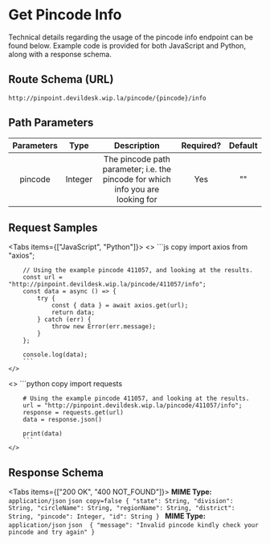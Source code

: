 


# Get Pincode Info

Technical details regarding the usage of the pincode info endpoint can be found below. Example code is provided for both JavaScript and Python, along with a response schema.

## Route Schema (URL)


```
http://pinpoint.devildesk.wip.la/pincode/{pincode}/info

```


## Path Parameters

| Parameters |   Type    |                                     Description                                          | Required? | Default |
|:----------:|:-------: |:----------------------------------------------------------------------------: |:--------: |:------:|
| pincode    |  Integer  | The pincode path parameter; i.e. the pincode for which info you are looking for |     Yes    |    ""   |


## Request Samples

<Tabs items={["JavaScript", "Python"]}>
  <Tab>
    <>
        ```js copy 
        import axios from "axios";

        // Using the example pincode 411057, and looking at the results.
        const url = "http://pinpoint.devildesk.wip.la/pincode/411057/info";
        const data = async () => {
            try {
                const { data } = await axios.get(url);
                return data;
            } catch (err) {
                throw new Error(err.message);
            }
        };

        console.log(data);
        ```
    </>

  </Tab>
  <Tab>
    <>
        ```python copy 
        import requests

        # Using the example pincode 411057, and looking at the results.
        url = "http://pinpoint.devildesk.wip.la/pincode/411057/info";
        response = requests.get(url)
        data = response.json()

        print(data)
        ```
    </>

  </Tab>
</Tabs>


## Response Schema


<Tabs items={["200 OK", "400 NOT_FOUND"]}>
  <Tab>
    **MIME Type:** `application/json`
    ```json copy=false
    {
        "state": String,
        "division": String,
        "circleName": String,
        "regionName": String,
        "district": String,
        "pincode": Integer,
        "id": String
    }
    ```
  </Tab>
  <Tab>
    **MIME Type:** `application/json`
    ```json 
    {
        "message": "Invalid pincode kindly check your pincode and try again"
    }
    ```

  </Tab>
</Tabs>